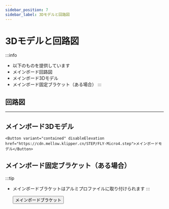 ```yaml
---
sidebar_position: 7
sidebar_label: 3Dモデルと回路図
---
```


# 3Dモデルと回路図


:::info
* 以下のものを提供しています
* メインボード回路図
* メインボード3Dモデル
* メインボード固定ブラケット（ある場合）
:::

## 回路図

<PdfView file="https://cdn.mellow.klipper.cn/SCH-PDF/FLY-Micro4.pdf"/>

----

## メインボード3Dモデル

    <Button variant="contained" disableElevation href="https://cdn.mellow.klipper.cn/STEP/FLY-Micro4.step">メインボードモデル</Button>


## メインボード固定ブラケット（ある場合）

:::tip
* メインボードブラケットはアルミプロファイルに取り付けられます
:::

    <Button variant="contained" disableElevation href="https://www.printables.com/model/1014871-mellow-fly-micro4-extrusion-mount">メインボードブラケット</Button>